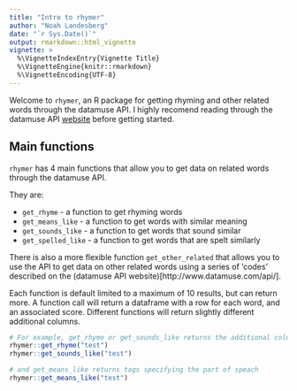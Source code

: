 ```yaml
---
title: "Intro to rhymer"
author: "Noah Landesberg"
date: "`r Sys.Date()`"
output: rmarkdown::html_vignette
vignette: >
  %\VignetteIndexEntry{Vignette Title}
  %\VignetteEngine{knitr::rmarkdown}
  %\VignetteEncoding{UTF-8}
---
```


Welcome to `rhymer`, an R package for getting rhyming and other related words through the datamuse API. I highly recomend reading through the datamuse API [website](http://www.datamuse.com/api/) before getting started.

## Main functions
`rhymer` has 4 main functions that allow you to get data on related words through the datamuse API.    
  
They are: 

  - `get_rhyme` - a function to get rhyming words  
  - `get_means_like` - a function to get words with similar meaning  
  - `get_sounds_like` - a function to get words that sound similar  
  - `get_spelled_like` - a function to get words that are spelt similarly  

There is also a more flexible function `get_other_related` that allows you to use the API to get data on other related words using a series of 'codes' described on the (datamuse API website)[http://www.datamuse.com/api/].  

Each function is default limited to a maximum of 10 results, but can return more. A function call will return a dataframe with a row for each word, and an associated score. Different functions will return slightly different additional columns.

```r
# For example, get_rhyme or get_sounds_like returns the additional column numSyllables
rhymer::get_rhyme("test")
rhymer::get_sounds_like("test")

# and get_means_like returns tags specifying the part of speach
rhymer::get_means_like("test")
```
